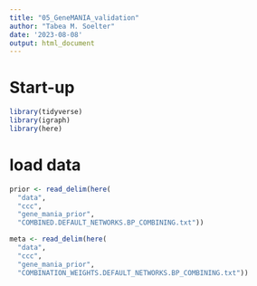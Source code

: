 ```yaml
---
title: "05_GeneMANIA_validation"
author: "Tabea M. Soelter"
date: '2023-08-08'
output: html_document
---
```


# Start-up
```r
library(tidyverse)
library(igraph)
library(here)
```

# load data
```r
prior <- read_delim(here(
  "data",
  "ccc",
  "gene_mania_prior",
  "COMBINED.DEFAULT_NETWORKS.BP_COMBINING.txt"))

meta <- read_delim(here(
  "data",
  "ccc",
  "gene_mania_prior",
  "COMBINATION_WEIGHTS.DEFAULT_NETWORKS.BP_COMBINING.txt"))
```

